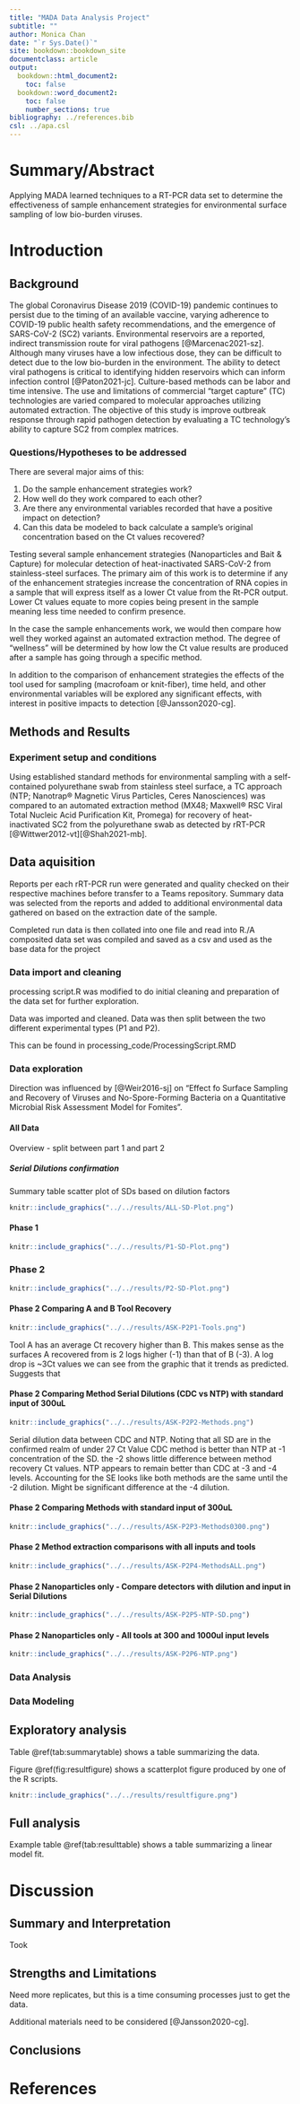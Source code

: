 ---
title: "MADA Data Analysis Project"
subtitle: ""
author: Monica Chan
date: "`r Sys.Date()`"
site: bookdown::bookdown_site
documentclass: article
output:
  bookdown::html_document2: 
    toc: false
  bookdown::word_document2: 
    toc: false
    number_sections: true
bibliography: ../references.bib
csl: ../apa.csl
---

# Summary/Abstract

Applying MADA learned techniques to a RT-PCR data set to determine the effectiveness of sample enhancement strategies for environmental surface sampling of low bio-burden viruses.

# Introduction

## Background

The global Coronavirus Disease 2019 (COVID-19) pandemic continues to persist due to the timing of an available vaccine, varying adherence to COVID-19 public health safety recommendations, and the emergence of SARS-CoV-2 (SC2) variants. Environmental reservoirs are a reported, indirect transmission route for viral pathogens [@Marcenac2021-sz]. Although many viruses have a low infectious dose, they can be difficult to detect due to the low bio-burden in the environment. The ability to detect viral pathogens is critical to identifying hidden reservoirs which can inform infection control [@Paton2021-jc]. Culture-based methods can be labor and time intensive. The use and limitations of commercial "target capture" (TC) technologies are varied compared to molecular approaches utilizing automated extraction. The objective of this study is improve outbreak response through rapid pathogen detection by evaluating a TC technology's ability to capture SC2 from complex matrices.

### Questions/Hypotheses to be addressed

There are several major aims of this:

1.  Do the sample enhancement strategies work?
2.  How well do they work compared to each other?
3.  Are there any environmental variables recorded that have a positive impact on detection?
4.  Can this data be modeled to back calculate a sample's original concentration based on the Ct values recovered?

Testing several sample enhancement strategies (Nanoparticles and Bait & Capture) for molecular detection of heat-inactivated SARS-CoV-2 from stainless-steel surfaces. The primary aim of this work is to determine if any of the enhancement strategies increase the concentration of RNA copies in a sample that will express itself as a lower Ct value from the Rt-PCR output. Lower Ct values equate to more copies being present in the sample meaning less time needed to confirm presence.

In the case the sample enhancements work, we would then compare how well they worked against an automated extraction method. The degree of "wellness" will be determined by how low the Ct value results are produced after a sample has going through a specific method.

In addition to the comparison of enhancement strategies the effects of the tool used for sampling (macrofoam or knit-fiber), time held, and other environmental variables will be explored any significant effects, with interest in positive impacts to detection [@Jansson2020-cg].

## Methods and Results

### Experiment setup and conditions

Using established standard methods for environmental sampling with a self-contained polyurethane swab from stainless steel surface, a TC approach (NTP; Nanotrap® Magnetic Virus Particles, Ceres Nanosciences) was compared to an automated extraction method (MX48; Maxwell® RSC Viral Total Nucleic Acid Purification Kit, Promega) for recovery of heat-inactivated SC2 from the polyurethane swab as detected by rRT-PCR [@Wittwer2012-vt][@Shah2021-mb].

## Data aquisition

Reports per each rRT-PCR run were generated and quality checked on their respective machines before transfer to a Teams repository. Summary data was selected from the reports and added to additional environmental data gathered on based on the extraction date of the sample.

Completed run data is then collated into one file and read into R./A composited data set was compiled and saved as a csv and used as the base data for the project

### Data import and cleaning

processing script.R was modified to do initial cleaning and preparation of the data set for further exploration.

Data was imported and cleaned. Data was then split between the two different experimental types (P1 and P2).

This can be found in processing_code/ProcessingScript.RMD

### Data exploration

Direction was influenced by [@Weir2016-sj] on "Effect fo Surface Sampling and Recovery of Viruses and No-Spore-Forming Bacteria on a Quantitative Microbial Risk Assessment Model for Fomites".

#### All Data

Overview - split between part 1 and part 2

##### Serial Dilutions confirmation

Summary table scatter plot of SDs based on dilution factors

```{r}
knitr::include_graphics("../../results/ALL-SD-Plot.png")
```

#### Phase 1

```{r}
knitr::include_graphics("../../results/P1-SD-Plot.png")
```

### Phase 2

```{r}
knitr::include_graphics("../../results/P2-SD-Plot.png")
```

#### Phase 2 Comparing A and B Tool Recovery

```{r}
knitr::include_graphics("../../results/ASK-P2P1-Tools.png")
```

Tool A has an average Ct recovery higher than B. This makes sense as the surfaces A recovered from is 2 logs higher (-1) than that of B (-3). A log drop is \~3Ct values we can see from the graphic that it trends as predicted. Suggests that

#### Phase 2 Comparing Method Serial Dilutions (CDC vs NTP) with standard input of 300uL

```{r}
knitr::include_graphics("../../results/ASK-P2P2-Methods.png")
```

Serial dilution data between CDC and NTP. Noting that all SD are in the confirmed realm of under 27 Ct Value CDC method is better than NTP at -1 concentration of the SD. the -2 shows little difference between method recovery Ct values. NTP appears to remain better than CDC at -3 and -4 levels. Accounting for the SE looks like both methods are the same until the -2 dilution. Might be significant difference at the -4 dilution.

#### Phase 2 Comparing Methods with standard input of 300uL

```{r}
knitr::include_graphics("../../results/ASK-P2P3-Methods0300.png")
```

#### Phase 2 Method extraction comparisons with all inputs and tools

```{r}
knitr::include_graphics("../../results/ASK-P2P4-MethodsALL.png")
```

#### Phase 2 Nanoparticles only - Compare detectors with dilution and input in Serial Dilutions

```{r}
knitr::include_graphics("../../results/ASK-P2P5-NTP-SD.png")
```

#### Phase 2 Nanoparticles only - All tools at 300 and 1000ul input levels

```{r}
knitr::include_graphics("../../results/ASK-P2P6-NTP.png")
```

### Data Analysis

### Data Modeling

## Exploratory analysis

Table \@ref(tab:summarytable) shows a table summarizing the data.

Figure \@ref(fig:resultfigure) shows a scatterplot figure produced by one of the R scripts.

```{r resultfigure, eval=FALSE, fig.cap='Analysis figure.', include=FALSE}
knitr::include_graphics("../../results/resultfigure.png")
```

## Full analysis

Example table \@ref(tab:resulttable) shows a table summarizing a linear model fit.

# Discussion

## Summary and Interpretation

Took

## Strengths and Limitations

Need more replicates, but this is a time consuming processes just to get the data.

Additional materials need to be considered [@Jansson2020-cg].

## Conclusions

# References
